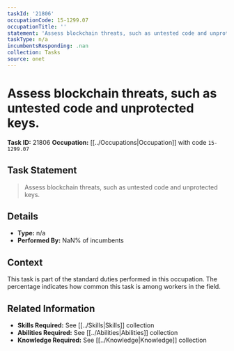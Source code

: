 ```yaml
---
taskId: '21806'
occupationCode: 15-1299.07
occupationTitle: ''
statement: 'Assess blockchain threats, such as untested code and unprotected keys.'
taskType: n/a
incumbentsResponding: .nan
collection: Tasks
source: onet
---
```

# Assess blockchain threats, such as untested code and unprotected keys.

**Task ID:** 21806
**Occupation:** [[../Occupations|Occupation]] with code `15-1299.07`

## Task Statement

> Assess blockchain threats, such as untested code and unprotected keys.

## Details

- **Type:** n/a
- **Performed By:** NaN% of incumbents

## Context

This task is part of the standard duties performed in this occupation. The percentage indicates how common this task is among workers in the field.

## Related Information

- **Skills Required:** See [[../Skills|Skills]] collection
- **Abilities Required:** See [[../Abilities|Abilities]] collection
- **Knowledge Required:** See [[../Knowledge|Knowledge]] collection
